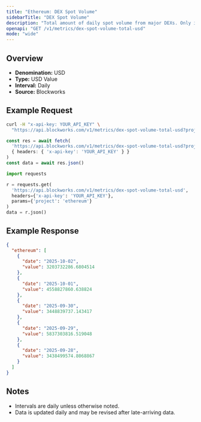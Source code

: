 ```yaml
---
title: "Ethereum: DEX Spot Volume"
sidebarTitle: "DEX Spot Volume"
description: "Total amount of daily spot volume from major DEXs. Only includes volumes from fee-paying liquidity pools."
openapi: "GET /v1/metrics/dex-spot-volume-total-usd"
mode: "wide"
---
```


## Overview

- **Denomination:** USD
- **Type:** USD Value
- **Interval:** Daily
- **Source:** Blockworks

## Example Request

<CodeGroup>

```bash cURL
curl -H "x-api-key: YOUR_API_KEY" \
  "https://api.blockworks.com/v1/metrics/dex-spot-volume-total-usd?project=ethereum"
```

```typescript TypeScript
const res = await fetch(
  'https://api.blockworks.com/v1/metrics/dex-spot-volume-total-usd?project=ethereum',
  { headers: { 'x-api-key': 'YOUR_API_KEY' } }
)
const data = await res.json()
```

```python Python
import requests

r = requests.get(
  'https://api.blockworks.com/v1/metrics/dex-spot-volume-total-usd',
  headers={'x-api-key': 'YOUR_API_KEY'},
  params={'project': 'ethereum'}
)
data = r.json()
```

</CodeGroup>

## Example Response

```json
{
  "ethereum": [
    {
      "date": "2025-10-02",
      "value": 3203732286.6804514
    },
    {
      "date": "2025-10-01",
      "value": 4558827860.638824
    },
    {
      "date": "2025-09-30",
      "value": 3448839737.143417
    },
    {
      "date": "2025-09-29",
      "value": 5837303816.519048
    },
    {
      "date": "2025-09-28",
      "value": 3438499574.8068867
    }
  ]
}
```

## Notes
- Intervals are daily unless otherwise noted.
- Data is updated daily and may be revised after late-arriving data.
